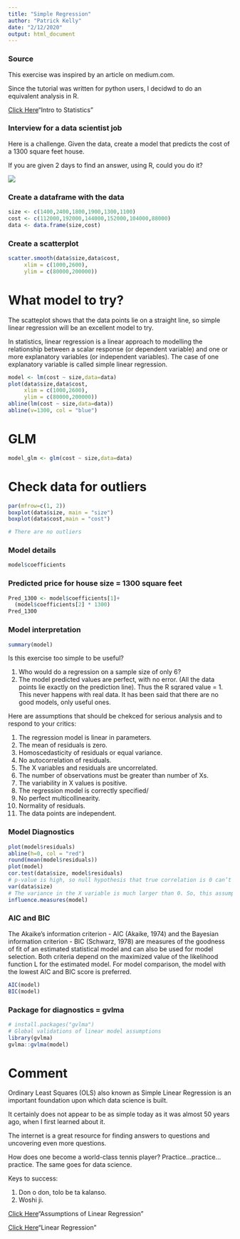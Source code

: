 ```yaml
---
title: "Simple Regression"
author: "Patrick Kelly"
date: "2/12/2020"
output: html_document
---
```


### Source

This exercise was inspired by an article on medium.com.

Since the tutorial was written for python users, I decidwd to do an equivalent analysis in R.

[Click Here](https://towardsdatascience.com/intro-to-statistics-looking-at-data-1-23c49ef2bbd8)"Intro to Statistics"



### Interview for a data scientist job

Here is a challenge. Given the data, create a model that predicts the cost of a 1300 square feet house. 

If you are given 2 days to find an answer, using R, could you do it?


![](House_Price.jpg)

### Create a dataframe with the data

```r
size <- c(1400,2400,1800,1900,1300,1100)
cost <- c(112000,192000,144000,152000,104000,88000)
data <- data.frame(size,cost)
```
### Create a scatterplot

```r
scatter.smooth(data$size,data$cost,
     xlim = c(1000,2600),
     ylim = c(80000,200000))
```

# What model to try?

The scatteplot shows that the data points lie on a straight line, so simple linear regression will be an excellent model to try.

In statistics, linear regression is a linear approach to modelling the relationship between a scalar response (or dependent variable) and one or more explanatory variables (or independent variables). The case of one explanatory variable is called simple linear regression.

```r
model <- lm(cost ~ size,data=data)
plot(data$size,data$cost,
     xlim = c(1000,2600),
     ylim = c(80000,200000))
abline(lm(cost ~ size,data=data))
abline(v=1300, col = "blue")
```

# GLM

```r
model_glm <- glm(cost ~ size,data=data)
```
# Check data for outliers

```r
par(mfrow=c(1, 2))
boxplot(data$size, main = "size")
boxplot(data$cost,main = "cost")

# There are no outliers
```
### Model details

```r
model$coefficients
```

### Predicted price for house size = 1300 square feet

```r
Pred_1300 <- model$coefficients[1]+
  (model$coefficients[2] * 1300)
Pred_1300
```

### Model interpretation

```r
summary(model)
```

Is this exercise too simple to be useful?

1. Who would do a regression on a sample size of only 6?
2. The model predicted values are perfect, with no error. (All the data points lie exactly on the prediction line). Thus the R sqrared value = 1. This never happens with real data. It has been said that there are no good models, only useful ones.

Here are assumptions that should be chekced for serious analysis and to respond to your critics:

1. The regression model is linear in parameters.
2. The mean of residuals is zero.
3. Homoscedasticity of residuals or equal variance.
4. No autocorrelation of residuals.
5. The X variables and residuals are uncorrelated.
6. The number of observations must be greater than number of Xs.
7. The variability in X values is positive.
8. The regression model is correctly specified/
9. No perfect multicollinearity.
10. Normality of residuals.
11. The data points are independent.

### Model Diagnostics

```r
plot(model$residuals)
abline(h=0, col = "red")
round(mean(model$residuals))
plot(model)
cor.test(data$size, model$residuals)
# p-value is high, so null hypothesis that true correlation is 0 can’t be rejected
var(data$size)  
# The variance in the X variable is much larger than 0. So, this assumption is satisfied.
influence.measures(model)
```

### AIC and BIC

The Akaike’s information criterion - AIC (Akaike, 1974) and the Bayesian information criterion - BIC (Schwarz, 1978) are measures of the goodness of fit of an estimated statistical model and can also be used for model selection. Both criteria depend on the maximized value of the likelihood function L for the estimated model. For model comparison, the model with the lowest AIC and BIC score is preferred.

```r
AIC(model)  
BIC(model)
```


### Package for diagnostics = gvlma

```r
# install.packages("gvlma")
# Global validations of linear model assumptions
library(gvlma)
gvlma::gvlma(model)
```

# Comment

Ordinary Least Squares (OLS) also known as Simple Linear Regression is an important foundation upon which data science is built.

It certainly does not appear to be as simple today as it was almost 50 years ago, when I first learned about it.

The internet is a great resource for finding answers to questions and uncovering even more questions.

How does one become a world-class tennis player? Practice...practice...practice. The same goes for data science.

Keys to success:

1. Don o don, tolo be ta kalanso.
2. Woshi ji.





[Click Here](http://r-statistics.co/Assumptions-of-Linear-Regression.html)"Assumptions of Linear Regression"

[Click Here](http://r-statistics.co/Linear-Regression.html)"Linear Regression"